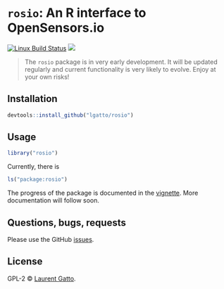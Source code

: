 <!-- README.md is generated from README.Rmd. Please edit that file -->

# `rosio`: An R interface to OpenSensors.io

[![Linux Build Status](https://travis-ci.org/lgatto/rosio.svg?branch=master)](https://travis-ci.org/rosio)
[![](http://www.r-pkg.org/badges/version/rosio)](http://www.r-pkg.org/pkg/rosio)
<!-- [![CRAN RStudio mirror downloads](http://cranlogs.r-pkg.org/badges/rosio)](http://www.r-pkg.org/pkg/rosio) -->

> The `rosio` package is in very early development. It will be updated
> regularly and current functionality is very likely to evolve. Enjoy
> at your own risks! 

## Installation

```r
devtools::install_github("lgatto/rosio")
```

## Usage

```r
library("rosio")
```

Currently, there is 

```r
ls("package:rosio")
```

The progress of the package is documented in the
[vignette](https://github.com/lgatto/rosio/blob/master/vignettes/rosio.md). More
documentation will follow soon.

## Questions, bugs, requests

Please use the GitHub
[issues](https://github.com/OpenSensorsIO/rosio/issues).


## License

GPL-2 © [Laurent Gatto](https://github.com/lgatto).
